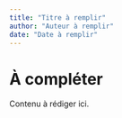 ```yaml
---
title: "Titre à remplir"
author: "Auteur à remplir"
date: "Date à remplir"
---
```


# À compléter

Contenu à rédiger ici.

